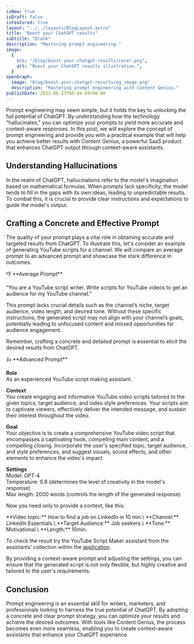 ```yaml
---
isNew: true
isDraft: false
isFeatured: true
layout: "../../layouts/BlogLayout.astro"
title: "Boost your ChatGPT results"
subtitle: "Blank"
description: "Mastering prompt engineering."
image:
  {
    src: "/blog/boost-your-chatgpt-results/cover.png",
    alt: "Boost your ChatGPT results illustration.",
  }
openGraph:
  image: "blog/boost-your-chatgpt-results/og_image.png"
  description: "Mastering prompt engineering with Content Genius."
publishDate: 2023-06-23T00:44:08+00:00
---
```


Prompt engineering may seem simple, but it holds the key to unlocking the full potential of ChatGPT. By understanding how the technology "hallucinates," you can optimize your prompts to yield more accurate and context-aware responses. In this post, we will explore the concept of prompt engineering and provide you with a practical example that will help you achieve better results with Content Genius, a powerful SaaS product that enhances ChatGPT output through context-aware assistants.

## Understanding Hallucinations

In the realm of ChatGPT, hallucinations refer to the model's imagination based on mathematical formulas. When prompts lack specificity, the model tends to fill in the gaps with its own ideas, leading to unpredictable results. To combat this, it is crucial to provide clear instructions and expectations to guide the model's output.

## Crafting a Concrete and Effective Prompt

The quality of your prompt plays a vital role in obtaining accurate and targeted results from ChatGPT. To illustrate this, let's consider an example of generating YouTube scripts for a channel. We will compare an average prompt to an advanced prompt and showcase the stark difference in outcomes.

<div class="bg-gray-800 px-8 border rounded-lg prose-strong:text-gray-100 prose-p:text-gray-400">
👎 **Average Prompt**

“You are a YouTube script writer. Write scripts for YouTube videos to get an audience for my YouTube channel.”

</div>

This prompt lacks crucial details such as the channel’s niche, target audience, video length, and desired tone. Without these specific instructions, the generated script may not align with your channel’s goals, potentially leading to unfocused content and missed opportunities for audience engagement.

Remember, crafting a concrete and detailed prompt is essential to elicit the desired results from ChatGPT.

<div class="bg-gray-800 px-8 border rounded-lg prose-strong:text-gray-100 prose-p:text-gray-400">
👍 **Advanced Prompt**

**Role**\
As an experienced YouTube script making assistant.

**Context**\
You create engaging and informative YouTube video scripts tailored to the given topics, target audience, and video style preferences. Your scripts aim to captivate viewers, effectively deliver the intended message, and sustain their interest throughout the video.

**Goal**\
Your objective is to create a comprehensive YouTube video script that encompasses a captivating hook, compelling main content, and a compelling closing. Incorporate the user's specified topic, target audience, and style preferences, and suggest visuals, sound effects, and other elements to enhance the video's impact.

**Settings**\
Model: GPT-4\
Temperature: 0.8 (determines the level of creativity in the model's response)\
Max length: 2000 words (controls the length of the generated response)

</div>

Now you need only to provide a context, like this:

<div class="bg-gray-800 px-8 border rounded-lg prose-strong:text-gray-100 prose-p:text-gray-400">
  **Video topic:** How to find a job on LinkedIn in 10 min.\
  **Channel:** LinkedIn Essentials.\
  **Target Audience:** Job seekers.\
  **Tone:** Motivational.\
  **Length:** 10min.

</div>

To check the result try the YouTube Script Maker assistant from the assistants' collection within the [application](https://app.contentgenius.io/).

By providing a context-aware prompt and adjusting the settings, you can ensure that the generated script is not only flexible, but highly creative and tailored to the user's requirements.

## Conclusion

Prompt engineering is an essential skill for writers, marketers, and professionals looking to harness the true potential of ChatGPT. By adopting a concrete and clear prompt strategy, you can optimize your results and achieve the desired outcomes. With tools like Content Genius, the process becomes even more seamless, enabling you to create context-aware assistants that enhance your ChatGPT experience.
